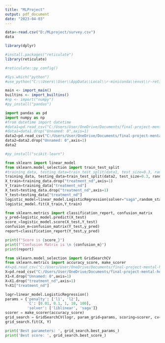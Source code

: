 ```yaml
---
title: "MLProject"
output: pdf_document
date: "2023-04-03"
---
```


```r
data<-read.csv("D:/MLproject/survey.csv")
data
```

``` r
library(dplyr)
```


``` r
#install.packages("reticulate")
library(reticulate)
```

``` r
#reticulate::py_config()
```

``` r
#Sys.which("python")
#use_python("C:\\Users\\User\\AppData\\Local\\r-miniconda\\envs\\r-reticulate\\python.exe")
```


``` r
main <- import_main()
builtins <- import_builtins()
#np <- import("numpy")
#py_install("pandas")
```



```python
import pandas as pd
import numpy as np
#from datetime import datetime
#data1=pd.read_csv("C:/Users/User/OneDrive/Documents/final-project-mental-health/Data/Numerical_vectors.csv")
#data1=data1.drop("Unnamed: 0",axis=1)
data2=pd.read_csv("C:/Users/User/OneDrive/Documents/final-project-mental-health/Data/Label_encoded.csv")
data2=data2.drop("Unnamed: 0",axis=1)
data2
```

``` r
#py_install("scikit-learn")
```

``` python
from sklearn import linear_model
from sklearn.model_selection import train_test_split
#training_data, testing_data=train_test_split(data1, test_size=0.3, random_state=21)
training_data, testing_data=train_test_split(data2, test_size=0.3, random_state=21)
X_train=training_data.drop("treatment_nd",axis=1)
Y_train=training_data["treatment_nd"]
X_test=testing_data.drop("treatment_nd",axis=1)
Y_test=testing_data["treatment_nd"]
logistic_model=linear_model.LogisticRegression(solver="saga",random_state=2,C=0.1,penalty="l1")
logistic_model.fit(X_train,Y_train)
```

``` python
from sklearn.metrics import classification_report, confusion_matrix
y_pred=logistic_model.predict(X_test)
score_=logistic_model.score(X_test,Y_test)
confusion_m=confusion_matrix(Y_test,y_pred)
report=classification_report(Y_test,y_pred)
```

``` python
print(f"Score is {score_}")
print(f"Confusion Matrix is \n {confusion_m}")
print(report)
```


``` python
from sklearn.model_selection import GridSearchCV
from sklearn.metrics import accuracy_score, make_scorer
#X=pd.read_csv("C:/Users/User/OneDrive/Documents/final-project-mental-health/Data/Numerical_vectors.csv")
X=pd.read_csv("C:/Users/User/OneDrive/Documents/final-project-mental-health/Data/Label_encoded.csv")
X1=X.drop("Unnamed: 0",axis=1)
X=X1.drop("treatment_nd",axis=1)
Y=X1["treatment_nd"]

logr=linear_model.LogisticRegression()
params = {'penalty': ['l1', 'l2'],
          'C': [0.01, 0.1, 1, 10, 100],
          'solver': ['liblinear', 'saga']}
scorer = make_scorer(accuracy_score)
grid_search = GridSearchCV(logr, param_grid=params, scoring=scorer, cv=5)
grid_search.fit(X, Y)
```

``` python
print('Best parameters: ', grid_search.best_params_)
print('Best score: ', grid_search.best_score_)
```
